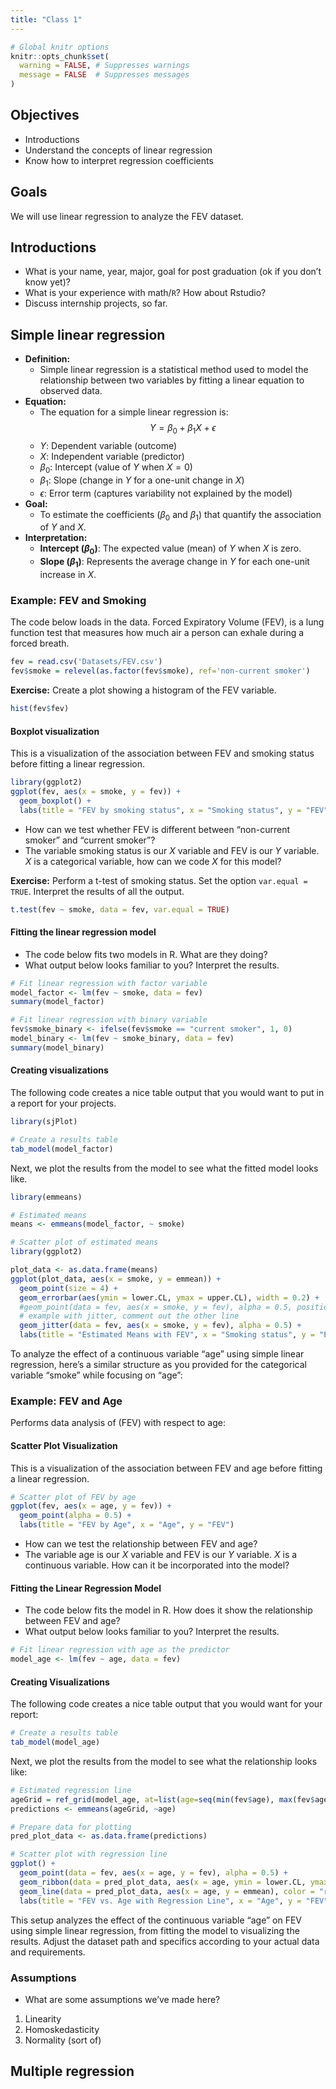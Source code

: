 ```yaml
---
title: "Class 1"
---
```


```r
# Global knitr options
knitr::opts_chunk$set(
  warning = FALSE, # Suppresses warnings
  message = FALSE  # Suppresses messages
)
```

## Objectives

* Introductions
* Understand the concepts of linear regression
* Know how to interpret regression coefficients


## Goals

We will use linear regression to analyze the FEV dataset.

## Introductions

* What is your name, year, major, goal for post graduation (ok if you don't know yet)?
* What is your experience with math/`R`? How about Rstudio?
* Discuss internship projects, so far.


## Simple linear regression

- **Definition:**
  - Simple linear regression is a statistical method used to model the relationship between two variables by fitting a linear equation to observed data.

- **Equation:**
  - The equation for a simple linear regression is:  
    $$
    Y = \beta_0 + \beta_1 X + \epsilon
    $$
  - $Y$: Dependent variable (outcome)
  - $X$: Independent variable (predictor)
  - $\beta_0$: Intercept (value of $Y$ when $X = 0$)
  - $\beta_1$: Slope (change in $Y$ for a one-unit change in $X$)
  - $\epsilon$: Error term (captures variability not explained by the model)

- **Goal:**
  - To estimate the coefficients ($\beta_0$ and $\beta_1$) that quantify the association of $Y$ and $X$.

- **Interpretation:**
  - **Intercept ($\beta_0$)**: The expected value (mean) of $Y$ when $X$ is zero.
  - **Slope ($\beta_1$)**: Represents the average change in $Y$ for each one-unit increase in $X$.





### Example: FEV and Smoking

The code below loads in the data. Forced Expiratory Volume (FEV), is a lung function test that measures how much air a person can exhale during a forced breath.

```r
fev = read.csv('Datasets/FEV.csv')
fev$smoke = relevel(as.factor(fev$smoke), ref='non-current smoker')
```

**Exercise:** Create a plot showing a histogram of the FEV variable.


```r
hist(fev$fev)
```



#### Boxplot visualization

This is a visualization of the association between FEV and smoking status before fitting a linear regression.

```r
library(ggplot2)
ggplot(fev, aes(x = smoke, y = fev)) +
  geom_boxplot() +
  labs(title = "FEV by smoking status", x = "Smoking status", y = "FEV")
```



* How can we test whether FEV is different between "non-current smoker" and "current smoker"?
* The variable smoking status is our $X$ variable and FEV is our $Y$ variable. $X$ is a categorical variable, how can we code $X$ for this model?


**Exercise:** Perform a t-test of smoking status. Set the option `var.equal = TRUE`. Interpret the results of all the output.


```r
t.test(fev ~ smoke, data = fev, var.equal = TRUE)
```


#### Fitting the linear regression model



* The code below fits two models in R. What are they doing?
* What output below looks familiar to you? Interpret the results.

```r
# Fit linear regression with factor variable
model_factor <- lm(fev ~ smoke, data = fev)
summary(model_factor)

# Fit linear regression with binary variable
fev$smoke_binary <- ifelse(fev$smoke == "current smoker", 1, 0)
model_binary <- lm(fev ~ smoke_binary, data = fev)
summary(model_binary)
```

#### Creating visualizations

The following code creates a nice table output that you would want to put in a report for your projects.

```r
library(sjPlot)

# Create a results table 
tab_model(model_factor)
```



Next, we plot the results from the model to see what the fitted model looks like.

```r
library(emmeans)

# Estimated means
means <- emmeans(model_factor, ~ smoke)

# Scatter plot of estimated means
library(ggplot2)

plot_data <- as.data.frame(means)
ggplot(plot_data, aes(x = smoke, y = emmean)) +
  geom_point(size = 4) +
  geom_errorbar(aes(ymin = lower.CL, ymax = upper.CL), width = 0.2) +
  #geom_point(data = fev, aes(x = smoke, y = fev), alpha = 0.5, position = position_dodge(width = 0.4)) +
  # example with jitter, comment out the other line
  geom_jitter(data = fev, aes(x = smoke, y = fev), alpha = 0.5) +
  labs(title = "Estimated Means with FEV", x = "Smoking status", y = "Estimated Mean FEV")
```




To analyze the effect of a continuous variable "age" using simple linear regression, here's a similar structure as you provided for the categorical variable "smoke" while focusing on "age":

### Example: FEV and Age

Performs data analysis of (FEV) with respect to age:

#### Scatter Plot Visualization

This is a visualization of the association between FEV and age before fitting a linear regression.

```r
# Scatter plot of FEV by age
ggplot(fev, aes(x = age, y = fev)) +
  geom_point(alpha = 0.5) +
  labs(title = "FEV by Age", x = "Age", y = "FEV")
```

* How can we test the relationship between FEV and age?
* The variable age is our $X$ variable and FEV is our $Y$ variable. $X$ is a continuous variable. How can it be incorporated into the model?

#### Fitting the Linear Regression Model

* The code below fits the model in R. How does it show the relationship between FEV and age?
* What output below looks familiar to you? Interpret the results.

```r
# Fit linear regression with age as the predictor
model_age <- lm(fev ~ age, data = fev)
```

#### Creating Visualizations

The following code creates a nice table output that you would want for your report:

```r
# Create a results table 
tab_model(model_age)
```

Next, we plot the results from the model to see what the relationship looks like:

```r
# Estimated regression line
ageGrid = ref_grid(model_age, at=list(age=seq(min(fev$age), max(fev$age), length.out=100)) )
predictions <- emmeans(ageGrid, ~age)

# Prepare data for plotting
pred_plot_data <- as.data.frame(predictions)

# Scatter plot with regression line
ggplot() +
  geom_point(data = fev, aes(x = age, y = fev), alpha = 0.5) +
  geom_ribbon(data = pred_plot_data, aes(x = age, ymin = lower.CL, ymax = upper.CL), alpha = 0.7, fill = "grey") +
  geom_line(data = pred_plot_data, aes(x = age, y = emmean), color = "red", linewidth = 1) +
  labs(title = "FEV vs. Age with Regression Line", x = "Age", y = "FEV")
```

This setup analyzes the effect of the continuous variable "age" on FEV using simple linear regression, from fitting the model to visualizing the results. Adjust the dataset path and specifics according to your actual data and requirements.


### Assumptions

* What are some assumptions we've made here?

1. Linearity
2. Homoskedasticity
3. Normality (sort of)

## Multiple regression